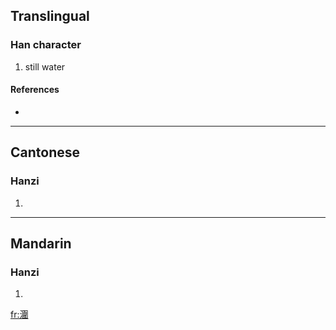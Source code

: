 {{also|涠}}
==Translingual==

===Han character===
{{Han char|rn=85|rad=水|as=12|sn=15|four=3610<sub>0</sub>|canj=水田木手 (EWDQ)}}

# still water

====References====
* {{Han ref|kx=0651.190|dkj=18310|dj=1061.220|hdz=31742.080|uh=6F7F|ud=28543|bh=E65C|bd=58972}}

----

==Cantonese==

===Hanzi===
{{yue-hanzi|jyut=|y=wai4}}

# {{defn|Cantonese}}

----

==Mandarin==

===Hanzi===
{{cmn-hanzi|sim=涠|pin=[[wéi]] ([[wei2]])|wg=wei<sup>2</sup>}}

# {{defn|Mandarin}}

[[fr:潿]]
